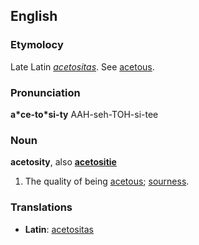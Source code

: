 ==English==

===Etymolocy===
Late Latin ''[[acetositas]]''. See [[acetous]].

===Pronunciation===
'''a*ce-to*si-ty'''
{{rfap}}
AAH-seh-TOH-si-tee

===Noun===
'''acetosity''', also '''[[acetositie]]'''

#The quality of being [[acetous]]; [[sourness]].

===Translations===
*'''Latin''': [[acetositas]]